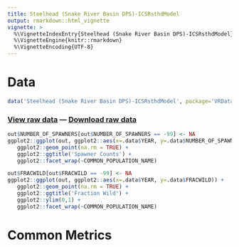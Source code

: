 ```yaml
---
title: Steelhead (Snake River Basin DPS)-ICSRsthdModel
output: rmarkdown::html_vignette
vignette: >
  %\VignetteIndexEntry{Steelhead (Snake River Basin DPS)-ICSRsthdModel}
  %\VignetteEngine{knitr::rmarkdown}
  %\VignetteEncoding{UTF-8}
---
```


# Data

```r
data('Steelhead (Snake River Basin DPS)-ICSRsthdModel', package='VRData')
```

### [View raw data](../data/Steelhead (Snake River Basin DPS)-ICSRsthdModel.html) &#8212; [Download raw data](../data/Steelhead (Snake River Basin DPS)-ICSRsthdModel.csv)

```r
out$NUMBER_OF_SPAWNERS[out$NUMBER_OF_SPAWNERS == -99] <- NA
ggplot2::ggplot(out, ggplot2::aes(x=.data$YEAR, y=.data$NUMBER_OF_SPAWNERS)) +
   ggplot2::geom_point(na.rm = TRUE) +
   ggplot2::ggtitle('Spawner Counts') +
   ggplot2::facet_wrap(~COMMON_POPULATION_NAME)
```

```r
out$FRACWILD[out$FRACWILD == -99] <- NA
ggplot2::ggplot(out, ggplot2::aes(x=.data$YEAR, y=.data$FRACWILD)) +
   ggplot2::geom_point(na.rm = TRUE) +
   ggplot2::ggtitle('Fraction Wild') +
   ggplot2::ylim(0,1) +
   ggplot2::facet_wrap(~COMMON_POPULATION_NAME)
```

# Common Metrics



